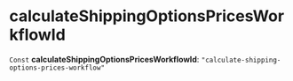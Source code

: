 
# calculateShippingOptionsPricesWorkflowId

 `Const` **calculateShippingOptionsPricesWorkflowId**: `"calculate-shipping-options-prices-workflow"`
